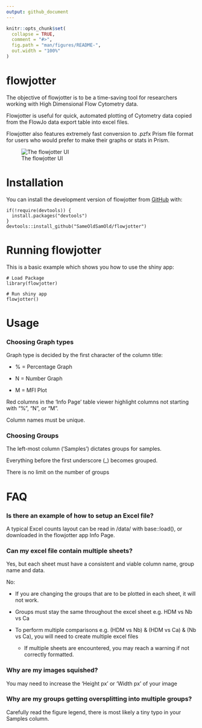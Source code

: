 ```yaml
---
output: github_document
---
```


<!-- README.md is generated from README.Rmd. Please edit that file -->

```r
knitr::opts_chunk$set(
  collapse = TRUE,
  comment = "#>",
  fig.path = "man/figures/README-",
  out.width = "100%"
)
```

# flowjotter

<!-- badges: start -->
<!-- badges: end -->

The objective of flowjotter is to be a time-saving tool for researchers working with High Dimensional Flow Cytometry data.

Flowjotter is useful for quick, automated plotting of Cytometry data copied from the FlowJo data export table into excel files. 

Flowjotter also features extremely fast conversion to .pzfx Prism file format for users who would prefer to make their graphs or stats in Prism.

![The flowjotter UI](inst/logos/flowjotter_app.png)

# Installation

You can install the development version of flowjotter from [GitHub](https://github.com/) with:
```
if(!require(devtools)) {
  install.packages("devtools")
} 
devtools::install_github("SameOldSamOld/flowjotter")
```

# Running flowjotter

This is a basic example which shows you how to use the shiny app:

```
# Load Package
library(flowjotter)

# Run shiny app
flowjotter()
```

# Usage

### Choosing Graph types

Graph type is decided by the first character of the column title:

* % = Percentage Graph

* N = Number Graph

* M = MFI Plot

Red columns in the 'Info Page' table viewer highlight columns not starting with "%", "N", or "M".

Column names must be unique.

### Choosing Groups

The left-most column ('Samples') dictates groups for samples.

Everything before the first underscore (_) becomes grouped.

There is no limit on the number of groups

# FAQ

### Is there an example of how to setup an Excel file?

A typical Excel counts layout can be read in /data/ with base::load(), or downloaded in the flowjotter app Info Page.

### Can my excel file contain multiple sheets?

Yes, but each sheet must have a consistent and viable column name, group name and data.

No:

* If you are changing the groups that are to be plotted in each sheet, it will not work.

* Groups must stay the same throughout the excel sheet e.g. HDM vs Nb vs Ca

* To perform multiple comparisons e.g. (HDM vs Nb) & (HDM vs Ca) & (Nb vs Ca), you will need to create multiple excel files

  * If multiple sheets are encountered, you may reach a warning if not correctly formatted.

### Why are my images squished?

You may need to increase the 'Height px' or 'Width px' of your image

### Why are my groups getting oversplitting into multiple groups?

Carefully read the figure legend, there is most likely a tiny typo in your Samples column.
